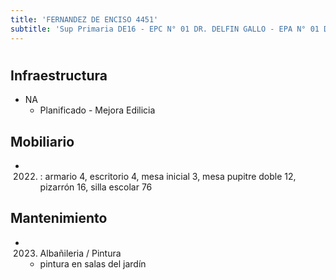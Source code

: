 ```yaml
---
title: 'FERNANDEZ DE ENCISO 4451'
subtitle: 'Sup Primaria DE16 - EPC N° 01 DR. DELFIN GALLO - EPA N° 01 DR. DELFIN GALLO - JIC N° 03/16° MAFALDA'
---
```


#
## Infraestructura

* NA 
    + Planificado - Mejora Edilicia 


## Mobiliario

*  (2022) : armario 4, escritorio 4, mesa inicial 3, mesa pupitre doble 12, pizarrón 16, silla escolar 76 





## Mantenimiento

*  (2023) Albañileria / Pintura 
    + pintura en salas del jardín








